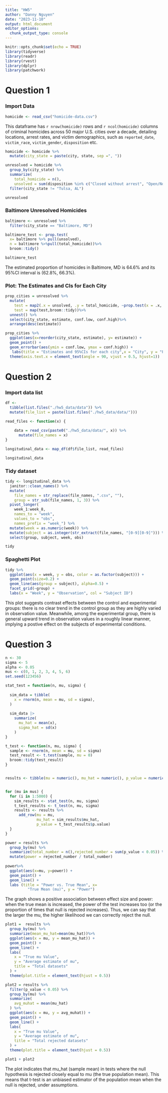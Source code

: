 ```yaml
---
title: "HW5"
author: "Danny Nguyen"
date: "2023-11-10"
output: html_document
editor_options: 
  chunk_output_type: console
---
```


```r
knitr::opts_chunk$set(echo = TRUE)
library(tidyverse)
library(readr)
library(rvest)
library(dplyr)
library(patchwork)
```

# Question 1
### Import Data
```r
homicide <- read_csv("homicide-data.csv")
```
This dataframe has `r nrow(homicide)` rows and `r ncol(homicide)` columns of criminal homicides across 50 major U.S. cities over a decade, detailing locations, arrest rates, and victim demographics, such as `reported_date`, `victim_race`, `victim_gender`, `disposition` etc. 

```r
homicide <- homicide %>% 
  mutate(city_state = paste(city, state, sep =", ")) 

unresolved = homicide %>% 
  group_by(city_state) %>% 
  summarize( 
    total_homicide = n(),
    unsolved = sum(disposition %in% c("Closed without arrest", "Open/No arrest"))) %>%
  filter(city_state != "Tulsa, AL")

unresolved
```

### Baltimore Unresolved Homicides
```r
baltimore <- unresolved %>% 
  filter(city_state == "Baltimore, MD")

baltimore_test <- prop.test(
  x= baltimore %>% pull(unsolved),
  n = baltimore %>%pull(total_homicide))%>% 
  broom::tidy()

baltimore_test
```
The estimated proportion of homicides in Baltimore, MD is 64.6% and its 95%CI interval is (62.8%, 66.3%).

### Plot: The Estimates and CIs for Each City
```r
prop_cities = unresolved %>% 
  mutate(
    test = map2(.x = unsolved, .y = total_homicide, ~prop.test(x = .x, n = .y)),
    test = map(test,broom::tidy))%>%
  unnest() %>%
  select(city_state, estimate, conf.low, conf.high)%>%
  arrange(desc(estimate))

prop_cities %>%
  ggplot(aes(x=reorder(city_state, estimate), y= estimate)) + 
  geom_point() + 
  geom_errorbar(aes(ymin = conf.low, ymax = conf.high)) +
   labs(title = "Estimates and 95%CIs for each city",x = "City", y = "Proportion of unsolved homicides") +   
  theme(axis.text.x = element_text(angle = 90, vjust = 0.5, hjust=1))
```

# Question 2

### Import data list
```r
df <- 
  tibble(list.files("./hw5_data/data")) %>%
  mutate(file_list = paste(list.files("./hw5_data/data/")))

read_files <- function(x) {
  
    data = read_csv(paste0("./hw5_data/data/", x)) %>%
      mutate(file_names = x)
}

longitudinal_data <- map_df(df$file_list, read_files)

longitudinal_data
```

### Tidy dataset
```r
tidy <- longitudinal_data %>%
  janitor::clean_names() %>%
  mutate(
    file_names = str_replace(file_names, ".csv", ""),
    group = str_sub(file_names, 1, 3)) %>% 
  pivot_longer(
    week_1:week_8,
    names_to = "week",
    values_to = "obs",
    names_prefix = "week_") %>% 
  mutate(week = as.numeric(week)) %>% 
  mutate(subject = as.integer(str_extract(file_names, "[0-9][0-9]"))) %>%
  select(group, subject, week, obs)

tidy
```

### Spaghetti Plot
```r
tidy %>% 
  ggplot(aes(x = week, y = obs, color = as.factor(subject))) +
  geom_point(size=0.2) +
  geom_line(aes(group = subject), alpha=0.5) +
  facet_grid(~group) +
  labs(x = "Week", y = "Observation", col = "Subject ID")
```

This plot suggests contrast effects between the control and experimental groups: there is no clear trend in the control group as they are highly varied in observation value. Meanwhile, among the experimental group, there is general upward trend in observation values in a roughly linear manner, implying a postive effect on the subjects of experimental conditions.

# Question 3
```r
n <- 30
sigma <- 5
alpha <- 0.05
mus <- c(0, 1, 2, 3, 4, 5, 6)
set.seed(123456)

stat_test = function(n, mu, sigma) {
  
  sim_data = tibble(
    x = rnorm(n, mean = mu, sd = sigma),
  )
  
  sim_data |> 
    summarize(
      mu_hat = mean(x),
      sigma_hat = sd(x)
    )
}

t_test <- function(n, mu, sigma) {
  sample <- rnorm(n, mean = mu, sd = sigma)
  test_result <- t.test(sample, mu = 0)
  broom::tidy(test_result)
}


results <- tibble(mu = numeric(), mu_hat = numeric(), p_value = numeric(), reject = logical())


for (mu in mus) {
  for (i in 1:5000) {
    sim_results <- stat_test(n, mu, sigma)
    t_test_results <- t_test(n, mu, sigma)
    results <- results %>% 
      add_row(mu = mu, 
              mu_hat = sim_results$mu_hat, 
              p_value = t_test_results$p.value)
  }
}
```

```r
power = results %>% 
  group_by(mu) %>%
  summarize(total_number = n(),rejected_number = sum(p_value < 0.05)) %>% 
  mutate(power = rejected_number / total_number)
            
power%>%
  ggplot(aes(x=mu, y=power)) + 
  geom_point() + 
  geom_line() + 
  labs (title = "Power vs. True Mean", x= 
          "True Mean (mu)", y = "Power")
```
The graph shows a positive association between effect size and power: when the true mean is increased, the power of the test increases too (or the proportion of times that null is rejected increases). Thus, we can say that the larger the mu, the higher likelihood we can correctly reject the null.

```r
plot1 =  results %>% 
  group_by(mu) %>%
  summarize(mean_mu_hat=mean(mu_hat))%>% 
  ggplot(aes(x = mu, y = mean_mu_hat)) + 
  geom_point() +
  geom_line() +
  labs(
    x = "True mu Value",
    y = "Average estimate of mu",
    title = "Total datasets"
  ) + 
  theme(plot.title = element_text(hjust = 0.5))

plot2 = results %>% 
  filter(p_value < 0.05) %>% 
  group_by(mu) %>%
  summarize(
    avg_muhat = mean(mu_hat)
  ) %>% 
  ggplot(aes(x = mu, y = avg_muhat)) + 
  geom_point() +
  geom_line() +
  labs(
    x = "True mu Value",
    y = "Average estimate of mu",
    title = "Total rejected datasets"
  ) + 
  theme(plot.title = element_text(hjust = 0.5))

plot1 + plot2

```

The plot indicates that mu_hat (sample mean) in tests where the null hypothesis is rejected closely equal to mu (the true population mean). This means that t-test is an unbiased estimator of the population mean when the null is rejected, under assumptions.


